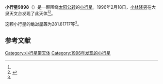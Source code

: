 {{Infobox planet
| bgcolour = #FFFFC0
| name = 9898
| symbol = 
| image = 
| caption = 
| discovery = yes
| discovery_ref = 
| discoverer = [[小林隆男|小林隆男]]
| discovery_site = [[大泉天文台|大泉天文台]] 
| discovered = 1996年2月18日
| designations = yes
| mp_name = 
| named_after = 
| alt_names = 1996 DF/ 1992 AP5 / 1993 KE2
| mp_category = [[主带小行星|主带小行星]]
| orbit_ref = <ref name="a">[http://ssd.jpl.nasa.gov/sbdb.cgi?sstr=9898 9898] {{Wayback|url=http://ssd.jpl.nasa.gov/sbdb.cgi?sstr=9898 |date=20210717080330 }}，小行星數據庫瀏覽器（JPL Small-Body Database Browser）－[[美国国家航空航天局|美国国家航空航天局]]喷气推进实验室</ref>
| epoch = 2456400.5 (2013年4月18日更新)
| aphelion = {{convert|2.5294972|AU|km|3|abbr=on|lk=out}}
| perihelion = {{convert|2.2082416|AU|km|3|abbr=on}}
| semimajor = {{convert|2.3688694|AU|km|3|abbr=on}}
| eccentricity = 0.0678078
| period = 1331.711358 [[日|日]]<br />3.65[[儒略年|儒略年]]
| avg_speed = 
| inclination = 5.91636
| asc_node = 128.01653
| mean_anomaly = 
| arg_peri = 281.81717
| satellites = 
| physical_characteristics = yes
| dimensions = 
| mass = 
| density = 
| surface_grav = 
| escape_velocity = 
| sidereal_day = 
| axial_tilt = 
| pole_ecliptic_lat = 
| pole_ecliptic_lon = 
| albedo = 
| temperatures= 
| temp_name1 = 
| mean_temp_1 = 
| max_temp_1 = 
| temp_name2 = 
| max_temp_2 = 
| spectral_type = 
| abs_magnitude = 281.81717
}}

'''小行星9898'''（{{lang-en|9898}}）是一颗围绕[[太阳|太阳]][[公转|公转]]的[[小行星|小行星]]。1996年2月18日，[[小林隆男|小林隆男]]在大泉天文台发现了此天体<ref name="a" /><ref>{{cite news|title=小行星列表|url=http://cfa-www.harvard.edu/iau/lists/NumberedMPs.txt|accessdate=2013-07-08|newspaper=哈佛大学|archive-date=2008-05-17|archive-url=https://web.archive.org/web/20080517010638/http://cfa-www.harvard.edu/iau/lists/NumberedMPs.txt|dead-url=no}}</ref>。

这颗小行星的[[绝对星等|绝对星等]]为281.81717等<ref name="a" />。

==参考文献==
{{reflist}}
{{Minor Planet Number|[[小行星9897|小行星9897]]|[[小行星9899|小行星9899]]}}

{{小天体}}

[[Category:小行星带天体|Category:小行星带天体]]
[[Category:1996年发现的小行星|Category:1996年发现的小行星]]

{{asteroid-stub}}